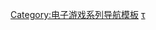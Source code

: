 {{Navbox
| name = 奇奇怪界系列
| title = 奇奇怪界系列
| state = {{{state|autocollapse}}}
| bodyclass = hlist

| group1 = 主系列
| list1  =
* [[奇奇怪界]]
* {{link-ja|奇奇怪界 謎之黑斗篷|奇々怪界-謎の黒マント-|謎之黑斗篷}}
* {{link-ja|奇奇怪界 月夜草子|奇々怪界-月夜草子|月夜草子}}
* {{link-ja|奇奇怪界Advance|奇々怪界あどばんす|Advance}}
* [[奇奇怪界 黑斗篷之謎|黑斗篷之謎]]

| group2 = 相關條目
| list2  =
* [[Natsume]]
* [[宮部壽保]]

}}<noinclude>
{{collapsible option}}

{{DEFAULTSORT:KiKi KaiKai}}
[[Category:电子游戏系列导航模板]]
[[Category:奇奇怪界系列|τ]]
</noinclude>